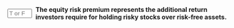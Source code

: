 ::: {.question-block}

<form onsubmit="event.preventDefault(); checkAnswerBox('module5_tf_q48','T')" style="display: flex; align-items: center; gap: 8px;">
<input type="text" id="module5_tf_q48" name="module5_tf_q48" maxlength="1" placeholder="T or F" style="width: 55px;" data-correct-answer="T" /> 
<label for="module5_tf_q48"><strong>The equity risk premium represents the additional return investors require for holding risky stocks over risk-free assets.</strong></label>
</form>

<div id="feedback-module5_tf_q48" class="feedback" data-status="" style="display:none;">
This is TRUE. The premium compensates for bearing systematic risk.
</div>

:::
